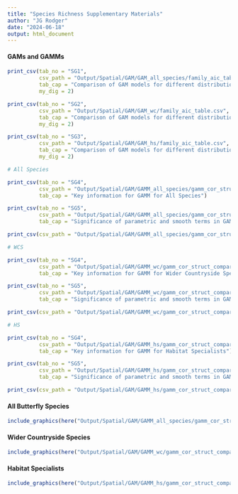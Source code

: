 ```yaml
---
title: "Species Richness Supplementary Materials"
author: "JG Rodger"
date: "2024-06-18"
output: html_document
---
```


#### GAMs and GAMMs
```r
print_csv(tab_no = "SG1",
          csv_path = "Output/Spatial/GAM/GAM_all_species/family_aic_table.csv",
          tab_cap = "Comparison of GAM models for different distribution of species richness for All Species.",
          my_dig = 2)
```

```r
print_csv(tab_no = "SG2",
          csv_path = "Output/Spatial/GAM/GAM_wc/family_aic_table.csv",
          tab_cap = "Comparison of GAM models for different distribution of species richness for Wider Countryside Species.",
          my_dig = 2)
```


```r
print_csv(tab_no = "SG3",
          csv_path = "Output/Spatial/GAM/GAM_hs/family_aic_table.csv",
          tab_cap = "Comparison of GAM models for different distribution of species richness for Habitat Specialists.",
          my_dig = 2)
```

```r
# All Species
```


```r
print_csv(tab_no = "SG4",
          csv_path = "Output/Spatial/GAM/GAMM_all_species/gamm_cor_struct_compare_reduced_mod/corExp/gamm_info.csv",
          tab_cap = "Key information for GAMM for All Species")

```

```r
print_csv(tab_no = "SG5",
          csv_path = "Output/Spatial/GAM/GAMM_all_species/gamm_cor_struct_compare_reduced_mod/corExp/parametric_p_value_table.csv",
          tab_cap = "Significance of parametric and smooth terms in GAMM for All Species")

print_csv(csv_path = "Output/Spatial/GAM/GAMM_all_species/gamm_cor_struct_compare_reduced_mod/corExp/smooth_p_value_table.csv")
```

```r
# WCS
```

```r
print_csv(tab_no = "SG4",
          csv_path = "Output/Spatial/GAM/GAMM_wc/gamm_cor_struct_compare_reduced_mod/corExp/gamm_info.csv",
          tab_cap = "Key information for GAMM for Wider Countryside Species")

```

```r
print_csv(tab_no = "SG5",
          csv_path = "Output/Spatial/GAM/GAMM_wc/gamm_cor_struct_compare_reduced_mod/corExp/parametric_p_value_table.csv",
          tab_cap = "Significance of parametric and smooth terms in GAMM for Wider Counrysided Species")

print_csv(csv_path = "Output/Spatial/GAM/GAMM_wc/gamm_cor_struct_compare_reduced_mod/corExp/smooth_p_value_table.csv")
```

```r
# HS
```

```r
print_csv(tab_no = "SG4",
          csv_path = "Output/Spatial/GAM/GAMM_hs/gamm_cor_struct_compare_reduced_mod/corExp/gamm_info.csv",
          tab_cap = "Key information for GAMM for Habitat Specialists")

```

```r
print_csv(tab_no = "SG5",
          csv_path = "Output/Spatial/GAM/GAMM_hs/gamm_cor_struct_compare_reduced_mod/corExp/parametric_p_value_table.csv",
          tab_cap = "Significance of parametric and smooth terms in GAMM for Habitat Specialists")

print_csv(csv_path = "Output/Spatial/GAM/GAMM_hs/gamm_cor_struct_compare_reduced_mod/corExp/smooth_p_value_table.csv")
```


#### All Butterfly Species
```r
include_graphics(here("Output/Spatial/GAM/GAMM_all_species/gamm_cor_struct_compare_reduced_mod/corExp/gam_plot.png"))
```

#### Wider Countryside Species
```r
include_graphics(here("Output/Spatial/GAM/GAMM_wc/gamm_cor_struct_compare_reduced_mod/corExp/gam_plot.png"))
```

#### Habitat Specialists
```r
include_graphics(here("Output/Spatial/GAM/GAMM_hs/gamm_cor_struct_compare_reduced_mod/corExp/gam_plot.png"))
```




